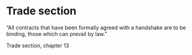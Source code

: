 
# Trade section

“All contracts that have been formally agreed with a handshake are to be binding, those which can prevail by law.”

Trade section, chapter 13

<SubPages meta={meta} />